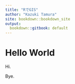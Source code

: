 ```yaml
---
title: "RでGIS"
author: "Kazuki Tamura"
site: bookdown::bookdown_site
output:
  bookdown::gitbook: default
---
```

  
# Hello World
  
Hi.

Bye.